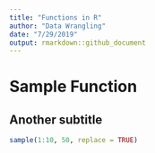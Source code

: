```yaml
---
title: "Functions in R"
author: "Data Wrangling"
date: "7/29/2019"
output: rmarkdown::github_document
---
```


# Sample Function
## Another subtitle
```r
sample(1:10, 50, replace = TRUE)
```

